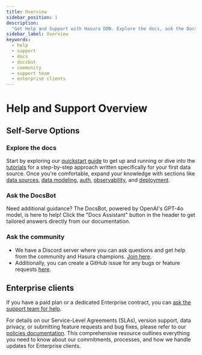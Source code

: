 ```yaml
---
title: Overview
sidebar_position: 1
description:
  "Get Help and Support with Hasura DDN. Explore the docs, ask the DocsBot, join the community, or ask the support team."
sidebar_label: Overview
keywords:
  - help
  - support
  - docs
  - docsbot
  - community
  - support team
  - enterprise clients
---
```


# Help and Support Overview

## Self-Serve Options

### Explore the docs

Start by exploring our [quickstart guide](/quickstart.mdx) to get up and running or dive into the
[tutorials](/how-to-build-with-promptql/overview.mdx) for a step-by-step approach written specifically for your first
data source. Once you're comfortable, expand your knowledge with sections like
[data sources](data-sources/overview.mdx), [data modeling](data-modeling/overview.mdx), [auth](auth/overview.mdx),
[observability](observability/overview.mdx), and [deployment](deployment/overview.mdx).

### Ask the DocsBot

Need additional guidance? The DocsBot, powered by OpenAI's GPT-4o model, is here to help! Click the "Docs Assistant"
button in the header to get tailored answers directly from our documentation.

### Ask the community

- We have a Discord server where you can ask questions and get help from the community and Hasura champions.
  [Join here](https://discord.com/invite/hasura).
- Additionally, you can create a GitHub issue for any bugs or feature requests
  [here](https://github.com/hasura/graphql-engine/issues).

## Enterprise clients

If you have a paid plan or a dedicated Enterprise contract, you can
[ask the support team for help](https://hasurahelp.zendesk.com/hc/en-us/requests/new).

For details on our Service-Level Agreements (SLAs), version support, data privacy, or submitting feature requests and
bug fixes, please refer to our [policies documentation](/help/policies/index.mdx). This comprehensive resource outlines
everything you need to know about our commitments, processes, and how we handle updates for Enterprise clients.
